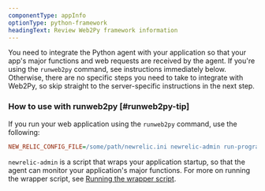```yaml
---
componentType: appInfo
optionType: python-framework
headingText: Review Web2Py framework information
---
```


You need to integrate the Python agent with your application so that your app's major functions and web requests are received by the agent. If you're using the `runweb2py` command, see instructions immediately below. Otherwise, there are no specific steps you need to take to integrate with Web2Py, so skip straight to the server-specific instructions in the next step.

### How to use with runweb2py [#runweb2py-tip]

If you run your web application using the `runweb2py` command, use the following:

```ini
NEW_RELIC_CONFIG_FILE=/some/path/newrelic.ini newrelic-admin run-program runweb2py
```

`newrelic-admin` is a script that wraps your application startup, so that the agent can monitor your application's major functions. For more on running the wrapper script, see [Running the wrapper script](/docs/agents/python-agent/installation-configuration/python-agent-installation#integration).

